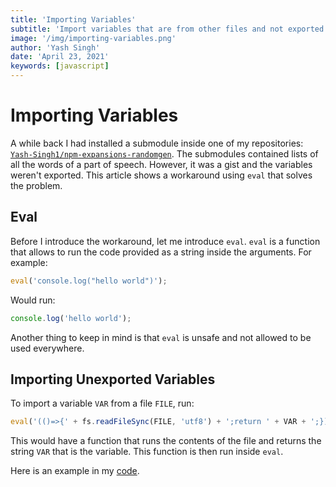 ```yaml
---
title: 'Importing Variables'
subtitle: 'Import variables that are from other files and not exported'
image: '/img/importing-variables.png'
author: 'Yash Singh'
date: 'April 23, 2021'
keywords: [javascript]
---
```


# Importing Variables

A while back I had installed a submodule inside one
of my repositories: [`Yash-Singh1/npm-expansions-randomgen`](https://github.com/Yash-Singh1/npm-expansions-randomgen).
The submodules contained lists of all the words of a part of speech. However,
it was a gist and the variables weren't exported. This article shows a workaround
using `eval` that solves the problem.

## Eval

Before I introduce the workaround, let me introduce `eval`. `eval` is a function
that allows to run the code provided as a string inside the arguments. For example:

```js
eval('console.log("hello world")');
```

Would run:

```js
console.log('hello world');
```

Another thing to keep in mind is that `eval` is unsafe and not allowed to be
used everywhere.

## Importing Unexported Variables

To import a variable `VAR` from a file `FILE`, run:

```js
eval('(()=>{' + fs.readFileSync(FILE, 'utf8') + ';return ' + VAR + ';})()');
```

This would have a function that runs the contents of the file and returns the
string `VAR` that is the variable. This function is then run inside `eval`.

Here is an example in my [code](https://github.com/Yash-Singh1/npm-expansions-randomgen/blob/main/generate.js#L19).
